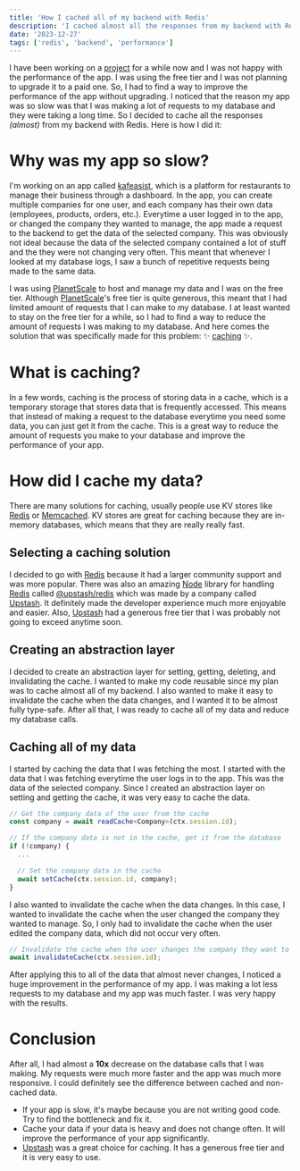 ```yaml
---
title: 'How I cached all of my backend with Redis'
description: 'I cached almost all the responses from my backend with Redis and it boosted my app performance significantly. Here is how I did it.'
date: '2023-12-27'
tags: ['redis', 'backend', 'performance']
---
```


I have been working on a [project](https://kafeasist.com/) for a while now and I was not happy with the performance of the app. I was using the free tier and I was not planning to upgrade it to a paid one. So, I had to find a way to improve the performance of the app without upgrading. I noticed that the reason my app was so slow was that I was making a lot of requests to my database and they were taking a long time. So I decided to cache all the responses _(almost)_ from my backend with Redis. Here is how I did it:

# Why was my app so slow?

I'm working on an app called [kafeasist](https://kafeasist.com/), which is a platform for restaurants to manage their business through a dashboard. In the app, you can create multiple companies for one user, and each company has their own data (employees, products, orders, etc.). Everytime a user logged in to the app, or changed the company they wanted to manage, the app made a request to the backend to get the data of the selected company. This was obviously not ideal because the data of the selected company contained a lot of stuff and the they were not changing very often. This meant that whenever I looked at my database logs, I saw a bunch of repetitive requests being made to the same data.

I was using [PlanetScale](https://planetscale.com/) to host and manage my data and I was on the free tier. Although [PlanetScale](https://planetscale.com/)'s free tier is quite generous, this meant that I had limited amount of requests that I can make to my database. I at least wanted to stay on the free tier for a while, so I had to find a way to reduce the amount of requests I was making to my database. And here comes the solution that was specifically made for this problem: ✨ [caching](https://aws.amazon.com/caching/) ✨.

# What is caching?

In a few words, caching is the process of storing data in a cache, which is a temporary storage that stores data that is frequently accessed. This means that instead of making a request to the database everytime you need some data, you can just get it from the cache. This is a great way to reduce the amount of requests you make to your database and improve the performance of your app.

# How did I cache my data?

There are many solutions for caching, usually people use KV stores like [Redis](https://redis.io/) or [Memcached](https://memcached.org/). KV stores are great for caching because they are in-memory databases, which means that they are really really fast.

## Selecting a caching solution

I decided to go with [Redis](https://redis.io/) because it had a larger community support and was more popular. There was also an amazing [Node](https://nodejs.org/en/) library for handling [Redis](https://redis.io/) called [@upstash/redis](https://www.npmjs.com/package/@upstash/redis) which was made by a company called [Upstash](https://upstash.com). It definitely made the developer experience much more enjoyable and easier. Also, [Upstash](https://upstash.com/) had a generous free tier that I was probably not going to exceed anytime soon.

## Creating an abstraction layer

I decided to create an abstraction layer for setting, getting, deleting, and invalidating the cache. I wanted to make my code reusable since my plan was to cache almost all of my backend. I also wanted to make it easy to invalidate the cache when the data changes, and I wanted it to be almost fully type-safe. After all that, I was ready to cache all of my data and reduce my database calls.

## Caching all of my data

I started by caching the data that I was fetching the most. I started with the data that I was fetching everytime the user logs in to the app. This was the data of the selected company. Since I created an abstraction layer on setting and getting the cache, it was very easy to cache the data.

```ts
// Get the company data of the user from the cache
const company = await readCache<Company>(ctx.session.id);

// If the company data is not in the cache, get it from the database
if (!company) {
  ...

  // Set the company data in the cache
  await setCache(ctx.session.id, company);
}
```

I also wanted to invalidate the cache when the data changes. In this case, I wanted to invalidate the cache when the user changed the company they wanted to manage. So, I only had to invalidate the cache when the user edited the company data, which did not occur very often.

```ts
// Invalidate the cache when the user changes the company they want to manage
await invalidateCache(ctx.session.id);
```

After applying this to all of the data that almost never changes, I noticed a huge improvement in the performance of my app. I was making a lot less requests to my database and my app was much faster. I was very happy with the results.

# Conclusion

After all, I had almost a **10x** decrease on the database calls that I was making. My requests were much more faster and the app was much more responsive. I could definitely see the difference between cached and non-cached data.

-   If your app is slow, it's maybe because you are not writing good code. Try to find the bottleneck and fix it.
-   Cache your data if your data is heavy and does not change often. It will improve the performance of your app significantly.
-   [Upstash](https://upstash.com/) was a great choice for caching. It has a generous free tier and it is very easy to use.
